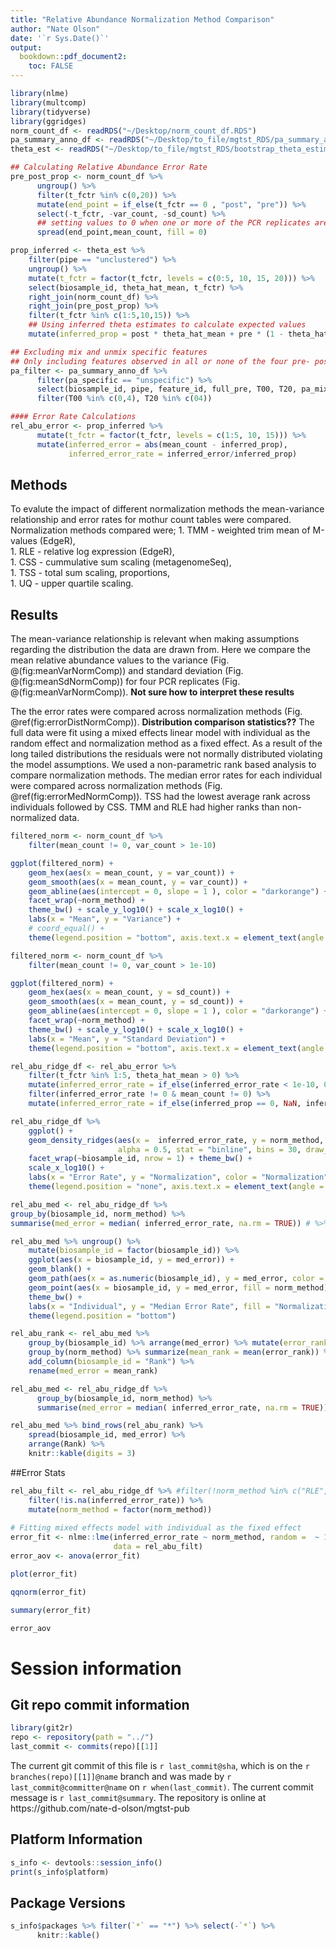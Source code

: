 ```yaml
---
title: "Relative Abundance Normalization Method Comparison"
author: "Nate Olson"
date: '`r Sys.Date()`'
output:
  bookdown::pdf_document2: 
    toc: FALSE
---
```


```r
library(nlme)
library(multcomp)
library(tidyverse)
library(ggridges)
norm_count_df <- readRDS("~/Desktop/norm_count_df.RDS") 
pa_summary_anno_df <- readRDS("~/Desktop/to_file/mgtst_RDS/pa_summary_anno_df.RDS")
theta_est <- readRDS("~/Desktop/to_file/mgtst_RDS/bootstrap_theta_estimates.rds")
```

```r
## Calculating Relative Abundance Error Rate
pre_post_prop <- norm_count_df %>% 
      ungroup() %>% 
      filter(t_fctr %in% c(0,20)) %>% 
      mutate(end_point = if_else(t_fctr == 0 , "post", "pre")) %>% 
      select(-t_fctr, -var_count, -sd_count) %>% 
      ## setting values to 0 when one or more of the PCR replicates are 0 for titration end-points
      spread(end_point,mean_count, fill = 0)

prop_inferred <- theta_est %>% 
    filter(pipe == "unclustered") %>% 
    ungroup() %>%
    mutate(t_fctr = factor(t_fctr, levels = c(0:5, 10, 15, 20))) %>% 
    select(biosample_id, theta_hat_mean, t_fctr) %>% 
    right_join(norm_count_df) %>% 
    right_join(pre_post_prop) %>% 
    filter(t_fctr %in% c(1:5,10,15)) %>% 
    ## Using inferred theta estimates to calculate expected values
    mutate(inferred_prop = post * theta_hat_mean + pre * (1 - theta_hat_mean))

## Excluding mix and unmix specific features
## Only including features observed in all or none of the four pre- post- PCR replicates
pa_filter <- pa_summary_anno_df %>% 
      filter(pa_specific == "unspecific") %>% 
      select(biosample_id, pipe, feature_id, full_pre, T00, T20, pa_mixed) %>% 
      filter(T00 %in% c(0,4), T20 %in% c(04))

#### Error Rate Calculations
rel_abu_error <- prop_inferred %>% 
      mutate(t_fctr = factor(t_fctr, levels = c(1:5, 10, 15))) %>% 
      mutate(inferred_error = abs(mean_count - inferred_prop),
             inferred_error_rate = inferred_error/inferred_prop)
```



## Methods
To evalute the impact of different normalization methods the mean-variance relationship and error rates for mothur count tables were compared. 
Normalization methods compared were; 
1. TMM - weighted trim mean of M-values (EdgeR),    
1. RLE - relative log expression (EdgeR),  
1. CSS - cummulative sum scaling (metagenomeSeq),  
1. TSS - total sum scaling, proportions,   
1. UQ - upper quartile scaling.

## Results 
The mean-variance relationship is relevant when making assumptions regarding the distribution the data are drawn from. 
Here we compare the mean relative abundance values to the variance (Fig. \@(fig:meanVarNormComp)) and standard deviation (Fig. \@(fig:meanSdNormComp)) for four PCR replicates (Fig. \@(fig:meanVarNormComp)). 
__Not sure how to interpret these results__

The the error rates were compared across normalization methods (Fig. \@ref(fig:errorDistNormComp)). 
__Distribution comparison statistics??__
The full data were fit using a mixed effects linear model with individual as the random effect and normalization method as a fixed effect. 
As a result of the long tailed distributions the residuals were not normally distributed violating the model assumptions. 
We used a non-parametric rank based analysis to compare normalization methods. 
The median error rates for each individual were compared across normalization methods (Fig. \@ref(fig:errorMedNormComp)). 
TSS had the lowest average rank across individuals followed by CSS. 
TMM and RLE had higher ranks than non-normalized data. 




```r
filtered_norm <- norm_count_df %>%
    filter(mean_count != 0, var_count > 1e-10) 

ggplot(filtered_norm) +
    geom_hex(aes(x = mean_count, y = var_count)) + 
    geom_smooth(aes(x = mean_count, y = var_count)) + 
    geom_abline(aes(intercept = 0, slope = 1 ), color = "darkorange") + 
    facet_wrap(~norm_method) + 
    theme_bw() + scale_y_log10() + scale_x_log10() + 
    labs(x = "Mean", y = "Variance") + 
    # coord_equal() + 
    theme(legend.position = "bottom", axis.text.x = element_text(angle = 315))
```

```r
filtered_norm <- norm_count_df %>%
    filter(mean_count != 0, var_count > 1e-10) 

ggplot(filtered_norm) +
    geom_hex(aes(x = mean_count, y = sd_count)) + 
    geom_smooth(aes(x = mean_count, y = sd_count)) + 
    geom_abline(aes(intercept = 0, slope = 1 ), color = "darkorange") + 
    facet_wrap(~norm_method) + 
    theme_bw() + scale_y_log10() + scale_x_log10() + 
    labs(x = "Mean", y = "Standard Deviation") + 
    theme(legend.position = "bottom", axis.text.x = element_text(angle = 315))
```



```r
rel_abu_ridge_df <- rel_abu_error %>% 
    filter(t_fctr %in% 1:5, theta_hat_mean > 0) %>% 
    mutate(inferred_error_rate = if_else(inferred_error_rate < 1e-10, 0, inferred_error_rate)) %>%
    filter(inferred_error_rate != 0 & mean_count != 0) %>%
    mutate(inferred_error_rate = if_else(inferred_prop == 0, NaN, inferred_error_rate))

rel_abu_ridge_df %>%
    ggplot() + 
    geom_density_ridges(aes(x =  inferred_error_rate, y = norm_method, color = norm_method), 
                        alpha = 0.5, stat = "binline", bins = 30, draw_baseline = FALSE)  + 
    facet_wrap(~biosample_id, nrow = 1) + theme_bw() + 
    scale_x_log10() +
    labs(x = "Error Rate", y = "Normalization", color = "Normalization") +
    theme(legend.position = "none", axis.text.x = element_text(angle = 315))
```


```r
rel_abu_med <- rel_abu_ridge_df %>%
group_by(biosample_id, norm_method) %>%
summarise(med_error = median( inferred_error_rate, na.rm = TRUE)) # %>%

rel_abu_med %>% ungroup() %>% 
    mutate(biosample_id = factor(biosample_id)) %>% 
    ggplot(aes(x = biosample_id, y = med_error)) + 
    geom_blank() + 
    geom_path(aes(x = as.numeric(biosample_id), y = med_error, color = norm_method)) +
    geom_point(aes(x = biosample_id, y = med_error, fill = norm_method), shape = 21) + 
    theme_bw() + 
    labs(x = "Individual", y = "Median Error Rate", fill = "Normalization", color = "Normalization") + 
    theme(legend.position = "bottom")
```




```r
rel_abu_rank <- rel_abu_med %>% 
    group_by(biosample_id) %>% arrange(med_error) %>% mutate(error_rank = 1:n()) %>% 
    group_by(norm_method) %>% summarize(mean_rank = mean(error_rank)) %>%
    add_column(biosample_id = "Rank") %>% 
    rename(med_error = mean_rank)

rel_abu_med <- rel_abu_ridge_df %>%
      group_by(biosample_id, norm_method) %>%
      summarise(med_error = median( inferred_error_rate, na.rm = TRUE))

rel_abu_med %>% bind_rows(rel_abu_rank) %>% 
    spread(biosample_id, med_error) %>% 
    arrange(Rank) %>% 
    knitr::kable(digits = 3)
```


##Error Stats

```r
rel_abu_filt <- rel_abu_ridge_df %>% #filter(!norm_method %in% c("RLE","UQ")) %>% 
    filter(!is.na(inferred_error_rate)) %>% 
    mutate(norm_method = factor(norm_method))
    
# Fitting mixed effects model with individual as the fixed effect
error_fit <- nlme::lme(inferred_error_rate ~ norm_method, random =  ~ 1 | biosample_id, 
                       data = rel_abu_filt) 
error_aov <- anova(error_fit)
```

```r
plot(error_fit)
```

```r
qqnorm(error_fit)
```


```r
summary(error_fit)
```

```r
error_aov
```


# Session information 

## Git repo commit information
```r
library(git2r)
repo <- repository(path = "../")
last_commit <- commits(repo)[[1]]
```

The current git commit of this file is `r last_commit@sha`, which is on the `r branches(repo)[[1]]@name` branch and was made by `r last_commit@committer@name` on `r when(last_commit)`. The current commit message is `r last_commit@summary`. The repository is online at https://github.com/nate-d-olson/mgtst-pub  


## Platform Information
```r
s_info <- devtools::session_info()
print(s_info$platform)
```


## Package Versions
```r
s_info$packages %>% filter(`*` == "*") %>% select(-`*`) %>% 
      knitr::kable()
```